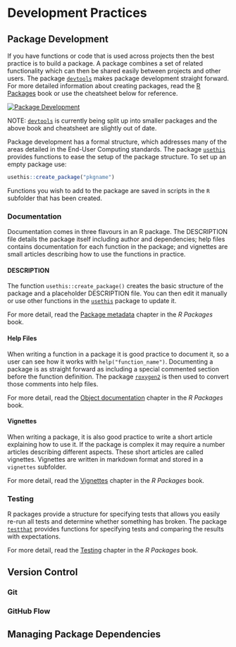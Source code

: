 # Development Practices {#development}


## Package Development

If you have functions or code that is used across projects then the best practice is to build a 
package. A package combines a set of related functionality which can then be shared easily 
between projects and other users. The package [`devtools`](http://devtools.r-lib.org/) makes 
package development straight forward. For more detailed information about creating packages, read
the [R Packages](http://r-pkgs.had.co.nz/) book or use the cheatsheet below for reference.

[![Package Development](images/package-development.png)](https://rawgit.com/rstudio/cheatsheets/master/package-development.pdf)


NOTE: [`devtools`](http://devtools.r-lib.org/) is currently being split up into smaller packages 
and the above book and cheatsheet are slightly out of date.

Package development has a formal structure, which addresses many of the areas detailed in the 
End-User Computing standards. The package [`usethis`](https://usethis.r-lib.org) provides 
functions to ease the setup of the package structure. To set up an empty package use:

```r
usethis::create_package("pkgname")
```

Functions you wish to add to the package are saved in scripts in the `R` subfolder that has been
created.


### Documentation

Documentation comes in three flavours in an R package. The DESCRIPTION file details the package 
itself including author and dependencies; help files contains documentation for each function in 
the package; and vignettes are small articles describing how to use the functions in practice.

#### DESCRIPTION

The function `usethis::create_package()` creates the basic structure of the package and a 
placeholder DESCRIPTION file. You can then edit it manually or use other functions in the 
[`usethis`](https://usethis.r-lib.org) package to update it.

For more detail, read the [Package metadata](http://r-pkgs.had.co.nz/description.html) chapter in 
the _R Packages_ book.


#### Help Files

When writing a function in a package it is good practice to document it, so a user can see how it
works with `help("function_name")`. Documenting a package is as straight forward as including a 
special commented section before the function definition. The package 
[`roxygen2`](https://www.rdocumentation.org/packages/roxygen2) is then used to convert those 
comments into help files.

For more detail, read the [Object documentation](http://r-pkgs.had.co.nz/man.html) chapter in 
the _R Packages_ book.


#### Vignettes

When writing a package, it is also good practice to write a short article explaining how to use 
it. If the package is complex it may require a number articles describing different aspects. These
short articles are called vignettes. Vignettes are written in markdown format and stored in a
`vignettes` subfolder.

For more detail, read the [Vignettes](http://r-pkgs.had.co.nz/vignettes.html) chapter in 
the _R Packages_ book.


### Testing

R packages provide a structure for specifying tests that allows you easily re-run all tests and 
determine whether something has broken. The package [`testthat`](http://testthat.r-lib.org/) 
provides functions for specifying tests and comparing the results with expectations.

For more detail, read the [Testing](http://r-pkgs.had.co.nz/tests.html) chapter in 
the _R Packages_ book.


## Version Control

### Git

### GitHub Flow

## Managing Package Dependencies
